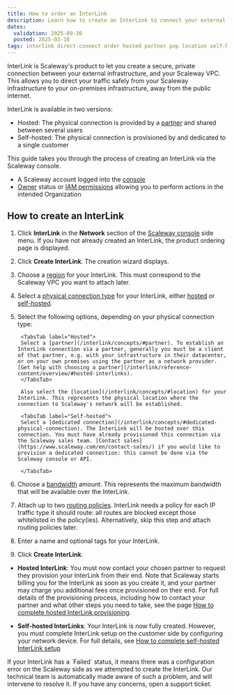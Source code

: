 ```yaml
---
title: How to order an InterLink
description: Learn how to create an InterLink to connect your external infrastructure to your Scaleway cloud, either hosted by a partner or self-hosted with your own physical connection. Step-by-step guide included.
dates:
  validation: 2025-09-30
  posted: 2025-03-18
tags: interlink direct-connect order hosted partner pop location self-hosted dedicated
---
```




InterLink is Scaleway's product to let you create a secure, private connection between your external infrastructure, and your Scaleway VPC. This allows you to direct your traffic safely from your Scaleway infrastructure to your on-premises infrastructure, away from the public internet.

InterLink is available in two versions:

- Hosted: The physical connection is provided by a [partner](/interlink/concepts/#partner) and shared between several users
- Self-hosted: The physical connection is provisioned by and dedicated to a single customer

<Lightbox image={scalewayInterlinkDiagSimple} alt="A diagram shows how a Scaleway VPC, to the left, can be attached to an InterLink, which then connects to external customer infrastructure." />

This guide takes you through the process of creating an InterLink via the Scaleway console.

<Requirements />

- A Scaleway account logged into the [console](https://console.scaleway.com)
- [Owner](/iam/concepts/#owner) status or [IAM permissions](/iam/concepts/#permission) allowing you to perform actions in the intended Organization

## How to create an InterLink

1. Click **InterLink** in the **Network** section of the [Scaleway console](https://console.scaleway.com) side menu. If you have not already created an InterLink, the product ordering page is displayed.

2. Click **Create InterLink**. The creation wizard displays.

    <Lightbox image={scalewayOrderInterlinkWebp} alt="A screen of the Scaleway console shows the first section of the InterLink order form. The different sections are explained in the steps below." />

3. Choose a [region](/interlink/concepts/#region) for your InterLink. This must correspond to the Scaleway VPC you want to attach later.

4. Select a [physical connection type](/interlink/concepts/#connection-type) for your InterLink, either [hosted](/interlink/reference-content/overview/#hosted-interlinks) or [self-hosted](/interlink/reference-content/overview/#hosted-interlinks).

5. Select the following options, depending on your physical connection type: 

   <Tabs id="interlink-create">
    
        <TabsTab label="Hosted">
        Select a [partner](/interlink/concepts/#partner). To establish an InterLink connection via a partner, generally you must be a client of that partner, e.g. with your infrastructure in their datacenter, or on your own premises using the partner as a network provider. [Get help with choosing a partner](/interlink/reference-content/overview/#hosted-interlinks).
        </TabsTab>

        Also select the [location](/interlink/concepts/#location) for your InterLink. This represents the physical location where the connection to Scaleway's network will be established.

        <TabsTab label="Self-hosted">
        Select a [dedicated connection](/interlink/concepts/#dedicated-physical-connection). The InterLink will be hosted over this connection. You must have already provisioned this connection via the Scaleway sales team. [Contact sales](https://www.scaleway.com/en/contact-sales/) if you would like to provision a dedicated connection: this cannot be done via the Scaleway console or API.
        
        </TabsTab>
    </Tabs>

6. Choose a [bandwidth](/interlink/concepts/#bandwidth) amount. This represents the maximum bandwidth that will be available over the InterLink.

7. Attach up to two [routing policies](/interlink/concepts/#routing-policy). InterLink needs a policy for each IP traffic type it should route: all routes are blocked except those whitelisted in the policy(ies). Alternatively, skip this step and attach routing policies later.

8. Enter a name and optional tags for your InterLink.

9. Click **Create InterLink**.

- **Hosted InterLink**: You must now contact your chosen partner to request they provision your InterLink from their end. Note that Scaleway starts billing you for the InterLink as soon as you create it, and your partner may charge you additional fees once provisioned on their end. For full details of the provisioning process, including how to contact your partner and what other steps you need to take, see the page [How to complete hosted InterLink provisioning](/interlink/how-to/complete-provisioning/).
    <Lightbox image={scalewayHostedInterlinkOrdering} alt="A four step flow chart shows the following steps: 1. User orders InterLink via Scaleway, 2. User requests InterLink from partner, 3. Partner accepts InterLink request, 4. Partner provisions InterLink." /> 

- **Self-hosted InterLinks**: Your InterLink is now fully created. However, you must complete InterLink setup on the customer side by configuring your network device. For full details, see [How to complete self-hosted InterLink setup](/interlink/how-to/configure-interlink/#how-to-set-up-your-network-device-self-hosted-only)
    <Lightbox image={scalewaySelfHostedInterlinkOrdering} alt="A four step flow chart shows the following steps: 1. User orders InterLink via Scaleway, 2. User requests InterLink from partner, 3. Partner accepts InterLink request, 4. Partner provisions InterLink." /> 

<Message type="note">
If your InterLink has a `Failed` status, it means there was a configuration error on the Scaleway side as we attempted to create the InterLink. Our technical team is automatically made aware of such a problem, and will intervene to resolve it. If you have any concerns, open a support ticket.
</Message>

